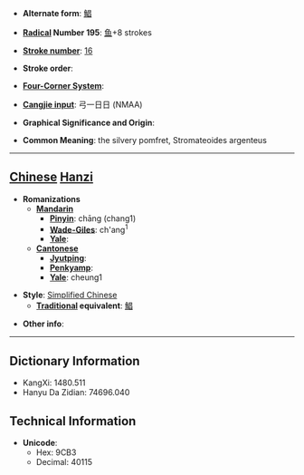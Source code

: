 * '''Alternate form''': [[鯧]]

* '''[[Wiktionary:Chinese radical index| Radical]] Number 195''': [[Wiktionary:Chinese radical index 鱼|鱼]]+8 strokes

* '''[[Wiktionary:Chinese total strokes index|Stroke number]]''': [[Wiktionary:Chinese total strokes index 16|16]]

* '''Stroke order''': 

* '''[[Wiktionary:Chinese four corner index|Four-Corner System]]''': 

* '''[[Wiktionary:Chinese Cangjie index|Cangjie input]]''': 弓一日日 (NMAA)

* '''Graphical Significance and Origin''': 

* '''Common Meaning''': the silvery pomfret, Stromateoides argenteus

----

== [[Chinese]] [[Hanzi]] ==

* '''Romanizations'''
** '''[[Mandarin]]'''
*** '''[[Pinyin]]''': chāng (chang1)
*** '''[[Wade-Giles]]''': ch'ang<sup>1</sup>
*** '''[[Yale]]''': 
** '''[[Cantonese]]'''
*** '''[[Jyutping]]''':
*** '''[[Penkyamp]]''': 
*** '''[[Yale]]''': cheung1

* '''Style''': [[Simplified Chinese]] 
** '''[[Traditional Chinese|Traditional]] equivalent''': [[鯧]]

* '''Other info''': 

----

== Dictionary Information ==

* KangXi: 1480.511
* Hanyu Da Zidian: 74696.040

== Technical Information ==

* '''Unicode''':
** Hex: 9CB3
** Decimal: 40115